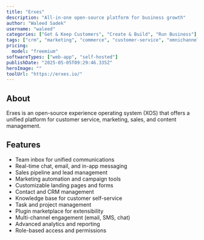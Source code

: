 ```yaml
---
title: "Erxes"
description: "All-in-one open-source platform for business growth"
author: "Waleed Sadek"
username: "waleed"
categories: ["Get & Keep Customers", "Create & Build", "Run Business"]
tags: ["crm", "marketing", "commerce", "customer-service", "omnichannel"]
pricing:
  model: "freemium"
softwareTypes: ["web-app", "self-hosted"]
publishDate: "2025-05-05T09:29:46.335Z"
heroImage: ""
toolUrl: "https://erxes.io/"
---
```

## About
Erxes is an open-source experience operating system (XOS) that offers a unified platform for customer service, marketing, sales, and content management. 

## Features
- Team inbox for unified communications
- Real-time chat, email, and in-app messaging
- Sales pipeline and lead management
- Marketing automation and campaign tools
- Customizable landing pages and forms
- Contact and CRM management
- Knowledge base for customer self-service
- Task and project management
- Plugin marketplace for extensibility
- Multi-channel engagement (email, SMS, chat)
- Advanced analytics and reporting
- Role-based access and permissions